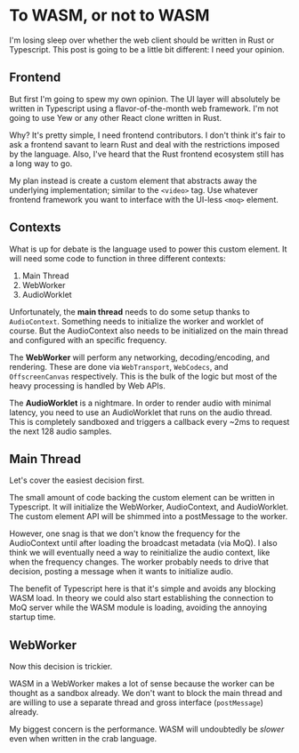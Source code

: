 # To WASM, or not to WASM
I'm losing sleep over whether the web client should be written in Rust or Typescript.
This post is going to be a little bit different: I need your opinion.

## Frontend
But first I'm going to spew my own opinion.
The UI layer will absolutely be written in Typescript using a flavor-of-the-month web framework.
I'm not going to use Yew or any other React clone written in Rust.

Why?
It's pretty simple, I need frontend contributors.
I don't think it's fair to ask a frontend savant to learn Rust and deal with the restrictions imposed by the language.
Also, I've heard that the Rust frontend ecosystem still has a long way to go.

My plan instead is create a custom element that abstracts away the underlying implementation; similar to the `<video>` tag.
Use whatever frontend framework you want to interface with the UI-less `<moq>` element.

## Contexts
What is up for debate is the language used to power this custom element.
It will need some code to function in three different contexts:

1. Main Thread
2. WebWorker
3. AudioWorklet

Unfortunately, the **main thread** needs to do some setup thanks to `AudioContext`.
Something needs to initialize the worker and worklet of course.
But the AudioContext also needs to be initialized on the main thread and configured with an specific frequency.

The **WebWorker** will perform any networking, decoding/encoding, and rendering.
These are done via `WebTransport`, `WebCodecs`, and `OffscreenCanvas` respectively.
This is the bulk of the logic but most of the heavy processing is handled by Web APIs.

The **AudioWorklet** is a nightmare.
In order to render audio with minimal latency, you need to use an AudioWorklet that runs on the audio thread.
This is completely sandboxed and triggers a callback every ~2ms to request the next 128 audio samples.

## Main Thread 
Let's cover the easiest decision first.

The small amount of code backing the custom element can be written in Typescript.
It will initialize the WebWorker, AudioContext, and AudioWorklet.
The custom element API will be shimmed into a postMessage to the worker.

However, one snag is that we don't know the frequency for the AudioContext until after loading the broadcast metadata (via MoQ).
I also think we will eventually need a way to reinitialize the audio context, like when the frequency changes.
The worker probably needs to drive that decision, posting a message when it wants to initialize audio.

The benefit of Typescript here is that it's simple and avoids any blocking WASM load.
In theory we could also start establishing the connection to MoQ server while the WASM module is loading, avoiding the annoying startup time.

## WebWorker
Now this decision is trickier.

WASM in a WebWorker makes a lot of sense because the worker can be thought as a sandbox already.
We don't want to block the main thread and are willing to use a separate thread and gross interface (`postMessage`) already.

My biggest concern is the performance.
WASM will undoubtedly be *slower* even when written in the crab language.





